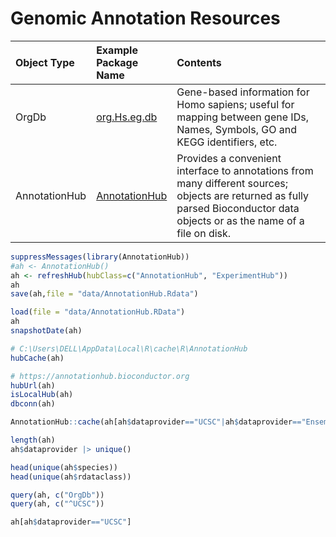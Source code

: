 # **Genomic Annotation Resources**

| Object Type   | Example Package Name                                           | Contents                                                                                                                                                                     |
|:--------------|:---------------------------------------------------------------|:-----------------------------------------------------------------------------------------------------------------------------------------------------------------------------|
| OrgDb         | [org.Hs.eg.db](http://bioconductor.org/packages/org.Hs.eg.db/) | Gene-based information for Homo sapiens; useful for mapping between gene IDs, Names, Symbols, GO and KEGG identifiers, etc.                                                  |
| AnnotationHub | [AnnotationHub](https://annotationhub.bioconductor.org/)       | Provides a convenient interface to annotations from many different sources; objects are returned as fully parsed Bioconductor data objects or as the name of a file on disk. |

```r
suppressMessages(library(AnnotationHub))
#ah <- AnnotationHub()
ah <- refreshHub(hubClass=c("AnnotationHub", "ExperimentHub"))
ah
save(ah,file = "data/AnnotationHub.Rdata")
```

```r
load(file = "data/AnnotationHub.RData")
ah
snapshotDate(ah)

# C:\Users\DELL\AppData\Local\R\cache\R\AnnotationHub
hubCache(ah)

# https://annotationhub.bioconductor.org
hubUrl(ah)
isLocalHub(ah)
dbconn(ah)
```

```r
AnnotationHub::cache(ah[ah$dataprovider=="UCSC"|ah$dataprovider=="Ensembl"])
```

```r
length(ah)
ah$dataprovider |> unique()
```

```r
head(unique(ah$species))
head(unique(ah$rdataclass))
```

```r
query(ah, c("OrgDb"))
query(ah, c("^UCSC"))
```

```r
ah[ah$dataprovider=="UCSC"]
```
